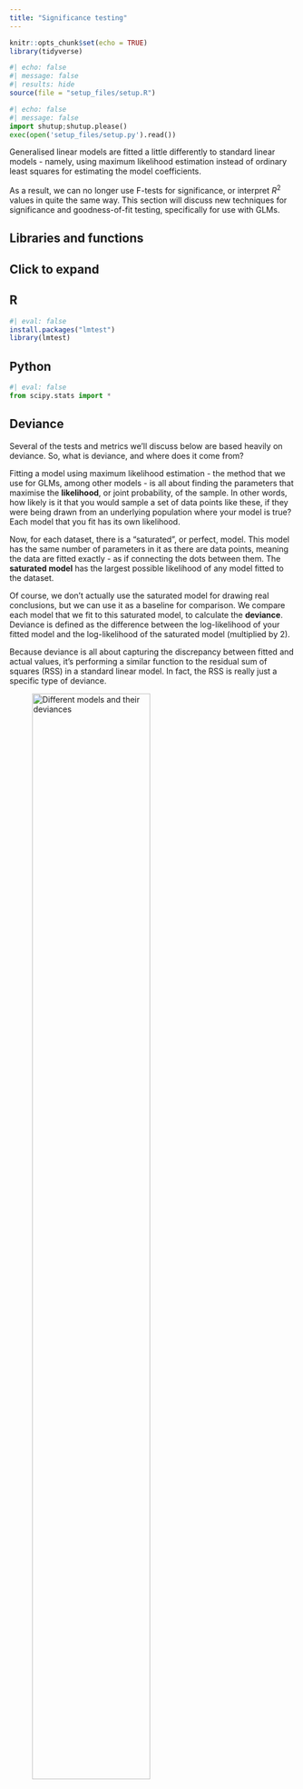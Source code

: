 ```yaml
---
title: "Significance testing"
---
```


```r
knitr::opts_chunk$set(echo = TRUE)
library(tidyverse)
```

```r
#| echo: false
#| message: false
#| results: hide
source(file = "setup_files/setup.R")
```

```python
#| echo: false
#| message: false
import shutup;shutup.please()
exec(open('setup_files/setup.py').read())
```

Generalised linear models are fitted a little differently to standard linear models - namely, using maximum likelihood estimation instead of ordinary least squares for estimating the model coefficients.

As a result, we can no longer use F-tests for significance, or interpret $R^2$ values in quite the same way. This section will discuss new techniques for significance and goodness-of-fit testing, specifically for use with GLMs.

## Libraries and functions

::: {.callout-note collapse="true"}
## Click to expand

::: {.panel-tabset group="language"}
## R

```r
#| eval: false
install.packages("lmtest")
library(lmtest)
```

## Python

```python
#| eval: false
from scipy.stats import *
```
:::

:::

## Deviance

Several of the tests and metrics we'll discuss below are based heavily on deviance. So, what is deviance, and where does it come from?

Fitting a model using maximum likelihood estimation - the method that we use for GLMs, among other models - is all about finding the parameters that maximise the **likelihood**, or joint probability, of the sample. In other words, how likely is it that you would sample a set of data points like these, if they were being drawn from an underlying population where your model is true? Each model that you fit has its own likelihood.

Now, for each dataset, there is a "saturated", or perfect, model. This model has the same number of parameters in it as there are data points, meaning the data are fitted exactly - as if connecting the dots between them. The **saturated model** has the largest possible likelihood of any model fitted to the dataset.

Of course, we don't actually use the saturated model for drawing real conclusions, but we can use it as a baseline for comparison. We compare each model that we fit to this saturated model, to calculate the **deviance**. Deviance is defined as the difference between the log-likelihood of your fitted model and the log-likelihood of the saturated model (multiplied by 2). 

Because deviance is all about capturing the discrepancy between fitted and actual values, it's performing a similar function to the residual sum of squares (RSS) in a standard linear model. In fact, the RSS is really just a specific type of deviance.

![Different models and their deviances](images/deviance.png){width=70%}

## Significance testing

There are a few different potential sources of p-values for a generalised linear model. 

Here, we'll briefly discuss the p-values that are reported "as standard" in a typical GLM model output.

Then, we'll spend most of our time focusing on likelihood ratio tests, perhaps the most effective way to assess significance in a GLM.

### Revisiting the diabetes dataset

As a worked example, we'll use a logistic regression fitted to the `diabetes` dataset that we saw in a previous section.

::: {.panel-tabset group="language"}
## R

```r
diabetes <- read_csv("data/diabetes.csv")
```

## Python

```python
diabetes_py = pd.read_csv("data/diabetes.csv")

diabetes_py.head()
```
:::

As a reminder, this dataset contains three variables:

- `test_result`, binary results of a diabetes test result (1 for positive, 0 for negative)
- `glucose`, the results of a glucose tolerance test
- `diastolic` blood pressure

::: {.panel-tabset group="language"}
## R

```r
glm_dia <- glm(test_result ~ glucose * diastolic,
                  family = "binomial",
                  data = diabetes)
```

## Python

```python
model = smf.glm(formula = "test_result ~ glucose * diastolic", 
                family = sm.families.Binomial(), 
                data = diabetes_py)
                
glm_dia_py = model.fit()
```
:::

### Wald tests

Let's use the `summary` function to see the model we've just fitted.

::: {.panel-tabset group="language"}
## R

```r
summary(glm_dia)
```

## Python

```python
print(glm_dia_py.summary())
```
:::

Whichever language you're using, you may have spotted some p-values being reported directly here in the model summaries. Specifically, each individual parameter, or coefficient, has its own z-value and associated p-value.

A hypothesis test has automatically been performed for each of the parameters in your model, including the intercept and interaction. In each case, something called a **Wald test** has been performed.

The null hypothesis for these Wald tests is that the value of the coefficient = 0. The idea is that if a coefficient isn't significantly different from 0, then that parameter isn't useful and could be dropped from the model. These tests are the equivalent of the t-tests that are calculated as part of the `summary` output for standard linear models.

Importantly, these Wald tests *don't* tell you about the significance of the overall model. For that, we're going to need something else: a likelihood ratio test.

### Likelihood ratio tests (LRTs)

When we were assessing the significance of standard linear models, we were able to use the F-statistic to determine:

- the significance of the model versus a null model, and
- the significance of individual predictors.

We can't use these F-tests for GLMs, but we can use LRTs in a really similar way, to calculate p-values for both the model as a whole, and for individual variables.

These tests are all built on the idea of deviance, or the likelihood ratio, as discussed above on this page. We can compare any two models fitted to the same dataset by looking at the difference in their deviances, also known as the difference in their log-likelihoods, or more simply as a likelihood ratio.

Helpfully, this likelihood ratio approximately follows a chi-square distribution, which we can capitalise on to calculate a p-value. All we need is the number of degrees of freedom, which is equal to the difference in the number of parameters of the two models you're comparing.

::: {.callout-warning}
Importantly, we are only able to use this sort of test when one of the two models that we are comparing is a "simpler" version of the other, i.e., one model has a subset of the parameters of the other model. 

So while we could perform an LRT just fine between these two models: `Y ~ A + B + C` and `Y ~ A + B + C + D`, or between any model and the null (`Y ~ 1`), we would not be able to use this test to compare `Y ~ A + B + C` and `Y ~ A + B + D`.
:::

#### Testing the model versus the null

Since LRTs involve making a comparison between two models, we must first decide which models we're comparing, and check that one model is a "subset" of the other.

Let's use an example from a previous section of the course, where we fitted a logistic regression to the `diabetes` dataset. 

::: {.panel-tabset group="language"}
## R

The first step is to create the two models that we want to compare: our original model, and the null model (with and without predictors, respectively).

```r
glm_dia <- glm(test_result ~ glucose * diastolic,
                  family = "binomial",
                  data = diabetes)

glm_null <- glm(test_result ~ 1, 
                family = binomial, 
                data = diabetes)
```

Then, we use the `lrtest` function from the `lmtest` package to perform the test itself; we include both the models that we want to compare, listing them one after another.

```r
lrtest(glm_dia, glm_null)
```

We can see from the output that our chi-square statistic is significant, with a really small p-value. This tells us that, for the difference in degrees of freedom (here, that's 3), the change in deviance is actually quite big. (In this case, you can use `summary(glm_dia)` to see those deviances - 936 versus 748!)

In other words, our model is better than the null.

## Python

The first step is to create the two models that we want to compare: our original model, and the null model (with and without our predictor, respectively).

```python
model = smf.glm(formula = "test_result ~ glucose * diastolic", 
                family = sm.families.Binomial(), 
                data = diabetes_py)
                
glm_dia_py = model.fit()

model = smf.glm(formula = "test_result ~ 1",
                family = sm.families.Binomial(),
                data = diabetes_py)

glm_null_py = model.fit()
```

Unlike in R, there isn't a nice neat function for extracting the $\chi^2$ value, so we have to do a little bit of work by hand.

```python
# calculate the likelihood ratio (i.e. the chi-square value)
lrstat = -2*(glm_null_py.llf - glm_dia_py.llf)

# calculate the associated p-value
pvalue = chi2.sf(lrstat, glm_dia_py.df_model - glm_null_py.df_model)

print(lrstat, pvalue)
```

This gives us the likelihood ratio, based on the log-likelihoods that we've extracted directly from the models, which approximates a chi-square distribution. 

We've also calculated the associated p-value, by providing the difference in degrees of freedom between the two models (in this case, that's simply 1, but for more complicated models it's easier to extract the degrees of freedom directly from the model as we've done here).

Here, we have a large chi-square statistic and a small p-value. This tells us that, for the difference in degrees of freedom (here, that's 1), the change in deviance is actually quite big. (In this case, you can use `summary(glm_dia)` to see those deviances - 936 versus 748!)

In other words, our model is better than the null.
:::

### Testing individual predictors

As well as testing the overall model versus the null, we might want to test particular predictors to determine whether they are individually significant.

The way to achieve this is essentially to perform a series of "targeted" likelihood ratio tests. In each LRT, we'll compare two models that are almost identical - one with, and one without, our variable of interest in each case.

::: {.panel-tabset group="language"}
## R

The first step is to construct a new model that doesn't contain our predictor of interest. Let's test the `glucose:diastolic` interaction.

```r
glm_dia_add <- glm(test_result ~ glucose + diastolic,
                  family = "binomial",
                  data = diabetes)
```

Now, we use the `lrtest` function to compare the models with and without the interaction:

```r
lrtest(glm_dia, glm_dia_add)
```

This tells us that our interaction `glucose:diastolic` isn't significant - our more complex model doesn't have a meaningful reduction in deviance.

This might, however, seem like a slightly clunky way to test each individual predictor. Luckily, we can also use our trusty `anova` function with an extra argument to tell us about individual predictors. 

By specifying that we want to use a chi-squared test, we are able to construct an analysis of deviance table (as opposed to an analysis of variance table) that will perform the likelihood ratio tests for us for each predictor:

```r
anova(glm_dia, test="Chisq")
```

You'll spot that the p-values we get from the analysis of deviance table match the p-values you could calculate yourself using `lrtest`; this is just more efficient when you have a complex model!

## Python

The first step is to construct a new model that doesn't contain our predictor of interest. Let's test the `glucose:diastolic` interaction.

```python
model = smf.glm(formula = "test_result ~ glucose + diastolic", 
                family = sm.families.Binomial(), 
                data = diabetes_py)
                
glm_dia_add_py = model.fit()
```

We'll then use the same code we used above, to compare the models with and without the interaction:

```python
lrstat = -2*(glm_dia_add_py.llf - glm_dia_py.llf)

pvalue = chi2.sf(lrstat, glm_dia_py.df_model - glm_dia_add_py.df_model)

print(lrstat, pvalue)
```

This tells us that our interaction `glucose:diastolic` isn't significant - our more complex model doesn't have a meaningful reduction in deviance.
:::

## Summary

Likelihood and deviance are very important in generalised linear models - not just for fitting the model via maximum likelihood estimation, but for assessing significance and [goodness-of-fit](goodness-of-fit.qmd). To determine the quality of a model and draw conclusions from it, it's important to assess both of these things.

::: {.callout-tip}
#### Key points

- Deviance is the difference between predicted and actual values, and is calculated by comparing a model's log-likelihood to that of the perfect "saturated" model.
- Using deviance, likelihood ratio tests can be used in lieu of F-tests for generalised linear models.
:::
